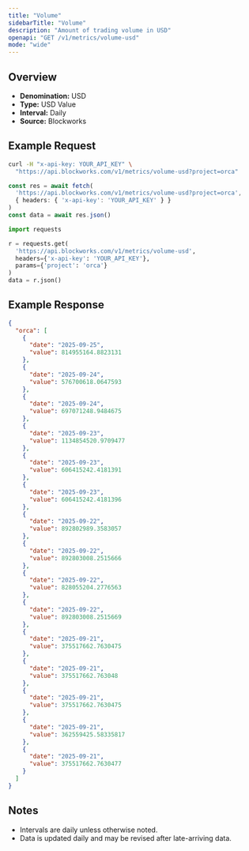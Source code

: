 ```yaml
---
title: "Volume"
sidebarTitle: "Volume"
description: "Amount of trading volume in USD"
openapi: "GET /v1/metrics/volume-usd"
mode: "wide"
---
```


## Overview

- **Denomination:** USD
- **Type:** USD Value
- **Interval:** Daily
- **Source:** Blockworks

## Example Request

<CodeGroup>

```bash cURL
curl -H "x-api-key: YOUR_API_KEY" \
  "https://api.blockworks.com/v1/metrics/volume-usd?project=orca"
```

```typescript TypeScript
const res = await fetch(
  'https://api.blockworks.com/v1/metrics/volume-usd?project=orca',
  { headers: { 'x-api-key': 'YOUR_API_KEY' } }
)
const data = await res.json()
```

```python Python
import requests

r = requests.get(
  'https://api.blockworks.com/v1/metrics/volume-usd',
  headers={'x-api-key': 'YOUR_API_KEY'},
  params={'project': 'orca'}
)
data = r.json()
```

</CodeGroup>

## Example Response

```json
{
  "orca": [
    {
      "date": "2025-09-25",
      "value": 814955164.8823131
    },
    {
      "date": "2025-09-24",
      "value": 576700618.0647593
    },
    {
      "date": "2025-09-24",
      "value": 697071248.9484675
    },
    {
      "date": "2025-09-23",
      "value": 1134854520.9709477
    },
    {
      "date": "2025-09-23",
      "value": 606415242.4181391
    },
    {
      "date": "2025-09-23",
      "value": 606415242.4181396
    },
    {
      "date": "2025-09-22",
      "value": 892802989.3583057
    },
    {
      "date": "2025-09-22",
      "value": 892803008.2515666
    },
    {
      "date": "2025-09-22",
      "value": 828055204.2776563
    },
    {
      "date": "2025-09-22",
      "value": 892803008.2515669
    },
    {
      "date": "2025-09-21",
      "value": 375517662.7630475
    },
    {
      "date": "2025-09-21",
      "value": 375517662.763048
    },
    {
      "date": "2025-09-21",
      "value": 375517662.7630475
    },
    {
      "date": "2025-09-21",
      "value": 362559425.58335817
    },
    {
      "date": "2025-09-21",
      "value": 375517662.7630477
    }
  ]
}
```

## Notes
- Intervals are daily unless otherwise noted.
- Data is updated daily and may be revised after late-arriving data.